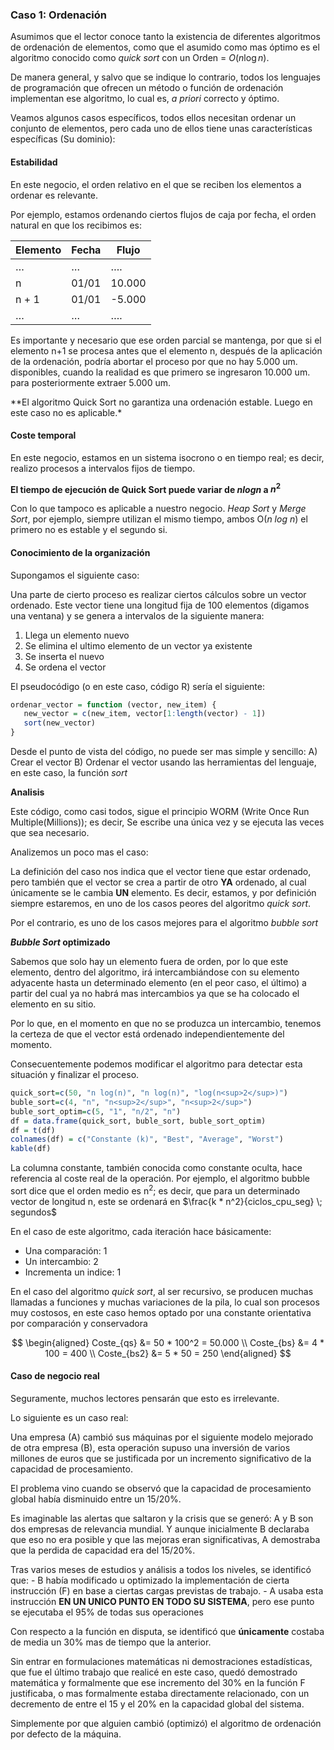 ### Caso 1: Ordenación

Asumimos que el lector conoce tanto la existencia de diferentes algoritmos de ordenación de elementos,
como que el asumido como mas óptimo es el algoritmo conocido como _quick sort_ con un Orden = $O(n \log n)$.

De manera general, y salvo que se indique lo contrario, todos los lenguajes de programación que 
ofrecen un método o función de ordenación implementan ese algoritmo, lo cual es, _a priori_ correcto y óptimo.

Veamos algunos casos específicos, todos ellos necesitan ordenar un conjunto de elementos, pero cada 
uno de ellos tiene unas características específicas (Su dominio):

#### Estabilidad

En este negocio, el orden relativo en el que se reciben los elementos a ordenar es relevante.

Por ejemplo, estamos ordenando ciertos flujos de caja por fecha, el orden natural en que los recibimos es:

| Elemento | Fecha | Flujo  |
|----------|-------|--------|
| ...      | ...   | ....   |
| n        | 01/01 | 10.000 |
| n + 1    | 01/01 | -5.000 |
| ...      | ...   | ....   |

Es importante y necesario que ese orden parcial se mantenga, por que si el elemento n+1 se procesa 
antes que el elemento n, después de la aplicación de la ordenación, podría abortar el proceso por 
que no hay 5.000 um. disponibles, cuando la realidad es que primero se ingresaron 10.000 um. para 
posteriormente extraer 5.000 um.

**El algoritmo Quick Sort no garantiza una ordenación estable. Luego en este caso no es aplicable.*

#### Coste temporal

En este negocio, estamos en un sistema isocrono o en tiempo real; es decir, realizo procesos a intervalos fijos de tiempo.

**El tiempo de ejecución de Quick Sort puede variar de $n log n$ a $n^2$**

Con lo que tampoco es aplicable a nuestro negocio. _Heap Sort_ y _Merge Sort_, por ejemplo, siempre
utilizan el mismo tiempo, ambos O(_n log n_) el primero no es estable y el segundo si.

#### Conocimiento de la organización

Supongamos el siguiente caso:

Una parte de cierto proceso es realizar ciertos cálculos sobre un vector ordenado. Este vector tiene una longitud fija de 100 elementos (digamos una ventana) y se genera a intervalos de la siguiente manera:

1. Llega un elemento nuevo
2. Se elimina el ultimo elemento de un vector ya existente
3. Se inserta el nuevo
4. Se ordena el vector

El pseudocódigo (o en este caso, código R) sería el siguiente:

```r
ordenar_vector = function (vector, new_item) {
   new_vector = c(new_item, vector[1:length(vector) - 1])
   sort(new_vector)
}
```

Desde el punto de vista del código, no puede ser mas simple y sencillo:
A) Crear el vector
B) Ordenar el vector usando las herramientas del lenguaje, en este caso, la función _sort_

**Analisis**

Este código, como casi todos, sigue el principio WORM (Write Once Run Multiple(Millions)); es decir,
Se escribe una única vez y se ejecuta las veces que sea necesario.

Analizemos un poco mas el caso:

La definición del caso nos indica que el vector tiene que estar ordenado, pero también que el vector
se crea a partir de otro **YA** ordenado, al cual únicamente se le cambia **UN** elemento. Es decir,
estamos, y por definición siempre estaremos, en uno de los casos peores del algoritmo _quick sort_.

Por el contrario, es uno de los casos mejores para el algoritmo _bubble sort_

**_Bubble Sort_ optimizado**

Sabemos que solo hay un elemento fuera de orden, por lo que este elemento, dentro del algoritmo,
irá intercambiándose con su elemento adyacente hasta un determinado elemento (en el peor caso, el último) 
a partir del cual ya no habrá mas intercambios ya que se ha colocado el elemento en su sitio.

Por lo que, en el momento en que no se produzca un intercambio, tenemos la certeza de que el vector
está ordenado independientemente del momento.

Consecuentemente podemos modificar el algoritmo para detectar esta situación y finalizar el proceso.

```r
quick_sort=c(50, "n log(n)", "n log(n)", "log(n<sup>2</sup>)")
buble_sort=c(4, "n", "n<sup>2</sup>", "n<sup>2</sup>")
buble_sort_optim=c(5, "1", "n/2", "n")
df = data.frame(quick_sort, buble_sort, buble_sort_optim)
df = t(df)
colnames(df) = c("Constante (k)", "Best", "Average", "Worst")
kable(df)
```

La columna constante, también conocida como constante oculta, hace referencia al coste real de la operación.
Por ejemplo, el algoritmo bubble sort dice que el orden medio es n<sup>2</sup>; es decir, que para
un determinado vector de longitud n, este se ordenará en $\frac{k * n^2}{ciclos_cpu_seg} \; segundos$

En el caso de este algoritmo, cada iteración hace básicamente:

- Una comparación: 1
- Un intercambio: 2
- Incrementa un indice: 1

En el caso del algoritmo _quick sort_, al ser recursivo, se producen muchas llamadas a funciones
y muchas variaciones de la pila, lo cual son procesos muy costosos, en este caso hemos optado
por una constante orientativa por comparación y conservadora

$$
  \begin{aligned}
     Coste_{qs} &= 50 * 100^2 = 50.000 \\
     Coste_{bs} &= 4 * 100 = 400 \\
     Coste_{bs2} &= 5 * 50 = 250
   \end{aligned}
$$

#### Caso de negocio real

Seguramente, muchos lectores pensarán que esto es irrelevante. 

Lo siguiente es un caso real:

Una empresa (A) cambió sus máquinas por el siguiente modelo mejorado de otra empresa (B), esta operación
supuso una inversión de varios millones de euros que se justificada por un incremento significativo
de la capacidad de procesamiento.

El problema vino cuando se observó que la capacidad de procesamiento global había disminuido entre un
15/20%.

Es imaginable las alertas que saltaron y la crisis que se generó: A y B son dos empresas de relevancia mundial.
Y aunque inicialmente B declaraba que eso no era posible y que las mejoras eran significativas, A demostraba
que la perdida de capacidad era del 15/20%.

Tras varios meses de estudios y análisis a todos los niveles, se identificó que:
- B había modificado u optimizado la implementación de cierta instrucción (F) en base a ciertas cargas previstas de trabajo.
- A usaba esta instrucción **EN UN UNICO PUNTO EN TODO SU SISTEMA**, pero ese punto se ejecutaba el 95% de todas sus operaciones

Con respecto a la función en disputa, se identificó que **únicamente** costaba de media un 30% mas de tiempo que la anterior.

Sin entrar en formulaciones matemáticas ni demostraciones estadísticas, que fue el último trabajo que realicé en este caso,
quedó demostrado matemática y formalmente que ese incremento del 30% en la función F justificaba, o mas formalmente estaba directamente
relacionado, con un decremento de entre el 15 y el 20% en la capacidad global del sistema.

Simplemente por que alguien cambió (optimizó) el algoritmo de ordenación por defecto de la máquina.

